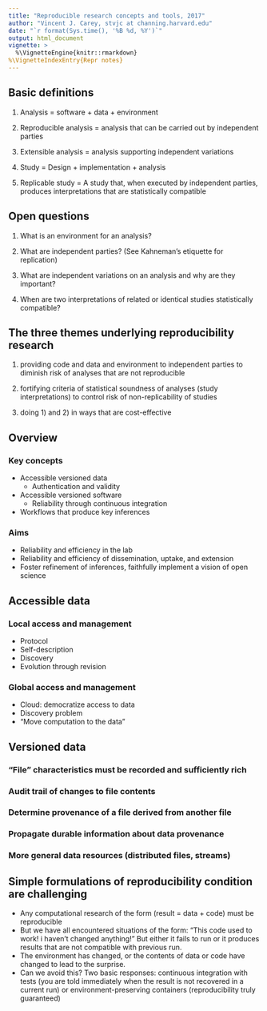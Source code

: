 ```yaml
---
title: "Reproducible research concepts and tools, 2017"
author: "Vincent J. Carey, stvjc at channing.harvard.edu"
date: "`r format(Sys.time(), '%B %d, %Y')`"
output: html_document
vignette: >
  %\VignetteEngine{knitr::rmarkdown}
%\VignetteIndexEntry{Repr notes}
---
```


## Basic definitions

1) Analysis = software + data + environment 

2) Reproducible analysis = analysis that can be carried out by independent parties

3) Extensible analysis = analysis supporting independent variations

4) Study = Design + implementation + analysis

5) Replicable study = A study that, when executed by independent parties,
produces interpretations that are statistically compatible

## Open questions

1) What is an environment for an analysis?

2) What are independent parties? (See Kahneman's etiquette for replication)

3) What are independent variations on an analysis and why are they important?

4) When are two interpretations of related or identical studies statistically compatible?


## The three themes underlying reproducibility research

1) providing code and data and environment to independent parties
to diminish risk of analyses that are not reproducible

2) fortifying criteria of statistical soundness of analyses (study interpretations) to control risk of non-replicability of studies

3) doing 1) and 2) in ways that are cost-effective



## Overview
### Key concepts
- Accessible versioned data
    - Authentication and validity
- Accessible versioned software
    - Reliability through continuous integration
- Workflows that produce key inferences

### Aims
- Reliability and efficiency in the lab
- Reliability and efficiency of dissemination, uptake, and extension
- Foster refinement of inferences, faithfully implement a vision of open science

## Accessible data
### Local access and management
- Protocol
- Self-description
- Discovery
- Evolution through revision

### Global access and management
- Cloud: democratize access to data
- Discovery problem
- "Move computation to the data"

## Versioned data
### "File" characteristics must be recorded and sufficiently rich
### Audit trail of changes to file contents
### Determine provenance of a file derived from another file
### Propagate durable information about data provenance
### More general data resources (distributed files, streams)

## Simple formulations of reproducibility condition are challenging
- Any computational research of the form (result = data + code) must
be reproducible
- But we have all encountered situations of the form: "This code used
to work!  i haven't changed anything!"  But either it fails to run or
it produces results that are not compatible with previous run.
- The environment has changed, or the contents of data or code have changed
to lead to the surprise.
- Can we avoid this?  Two basic responses: continuous integration with tests (you are told
immediately when the result is not recovered in a current run) or environment-preserving
containers (reproducibility truly guaranteed)

